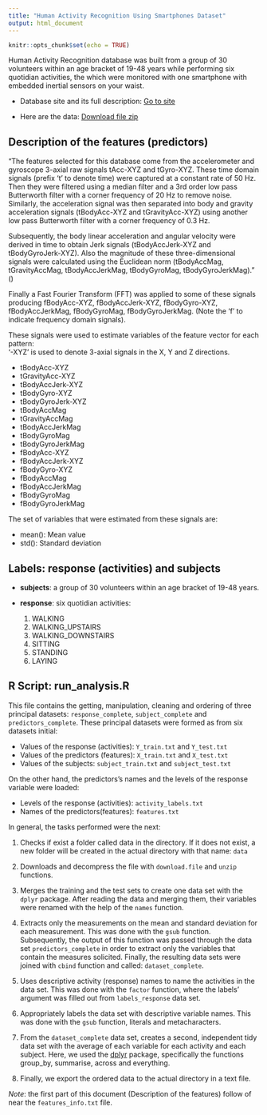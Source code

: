 ---
title: "Human Activity Recognition Using Smartphones Dataset"
output: html_document
---

```{r setup, include=FALSE}
knitr::opts_chunk$set(echo = TRUE)
```


Human Activity Recognition database was built from a group of 30 volunteers within an age bracket of 19-48 years while performing six quotidian activities, the which were monitored with one smartphone with embedded inertial sensors on your waist.

- Database site and its full description:
[Go to site](http://archive.ics.uci.edu/ml/datasets/Human+Activity+Recognition+Using+Smartphones)

- Here are the data:
[Download file zip](https://d396qusza40orc.cloudfront.net/getdata%2Fprojectfiles%2FUCI%20HAR%20Dataset.zip)

## Description of the features (predictors)

<div class=text-justify>
"The features selected for this database come from the accelerometer and gyroscope 3-axial raw signals tAcc-XYZ and tGyro-XYZ. These time domain signals (prefix 't' to denote time) were captured at a constant rate of 50 Hz. Then they were filtered using a median filter and a 3rd order low pass Butterworth filter with a corner frequency of 20 Hz to remove noise. Similarly, the acceleration signal was then separated into body and gravity acceleration signals (tBodyAcc-XYZ and tGravityAcc-XYZ) using another low pass Butterworth filter with a corner frequency of 0.3 Hz. 

Subsequently, the body linear acceleration and angular velocity were derived in time to obtain Jerk signals (tBodyAccJerk-XYZ and tBodyGyroJerk-XYZ). Also the magnitude of these three-dimensional signals were calculated using the Euclidean norm (tBodyAccMag, tGravityAccMag, tBodyAccJerkMag, tBodyGyroMag, tBodyGyroJerkMag)." () 

Finally a Fast Fourier Transform (FFT) was applied to some of these signals producing fBodyAcc-XYZ, fBodyAccJerk-XYZ, fBodyGyro-XYZ, fBodyAccJerkMag, fBodyGyroMag, fBodyGyroJerkMag. (Note the 'f' to indicate frequency domain signals). 
</div>

These signals were used to estimate variables of the feature vector for each pattern:  
'-XYZ' is used to denote 3-axial signals in the X, Y and Z directions.

- tBodyAcc-XYZ
- tGravityAcc-XYZ
- tBodyAccJerk-XYZ
- tBodyGyro-XYZ
- tBodyGyroJerk-XYZ
- tBodyAccMag
- tGravityAccMag
- tBodyAccJerkMag
- tBodyGyroMag
- tBodyGyroJerkMag
- fBodyAcc-XYZ
- fBodyAccJerk-XYZ
- fBodyGyro-XYZ
- fBodyAccMag
- fBodyAccJerkMag
- fBodyGyroMag
- fBodyGyroJerkMag

The set of variables that were estimated from these signals are: 

- mean(): Mean value
- std(): Standard deviation

## Labels: response (activities) and subjects

- **subjects**: a group of 30 volunteers within an age bracket of 19-48 years.

- **response**: six quotidian activities:

  1. WALKING
  2. WALKING_UPSTAIRS
  3. WALKING_DOWNSTAIRS
  4. SITTING
  5. STANDING
  6. LAYING

## R Script: run_analysis.R

This file contains the getting, manipulation, cleaning and ordering of three principal datasets: `response_complete`, `subject_complete` and `predictors_complete`. These principal datasets were formed as from six datasets initial:

 - Values of the response (activities): `Y_train.txt` and `Y_test.txt`
 - Values of the predictors (features): `X_train.txt` and `X_test.txt`
 - Values of the subjects: `subject_train.txt` and `subject_test.txt`
 
On the other hand, the predictors's names and the levels of the response variable were loaded:

 - Levels of the response (activities): `activity_labels.txt`
 - Names of the predictors(features): `features.txt`
 
In general, the tasks performed were the next:

 1. Checks if exist a folder called data in the directory. If it does not exist, a new folder will be     created in the actual directory with that name: `data`
 
 2. Downloads and decompress the file with `download.file` and `unzip` functions.
 
 3. Merges the training and the test sets to create one data set with the `dplyr` package. After          reading the data and merging them, their variables were renamed with the help of the `names`          function. 
 
 4. Extracts only the measurements on the mean and standard deviation for each measurement. This was      done with the `gsub` function. Subsequently, the output of this function was passed through the       data set `predictors_complete` in order to extract only the variables that contain the measures       solicited. Finally, the resulting data sets were joined with `cbind` function and called:             `dataset_complete`.
 
 5. Uses descriptive activity (response) names to name the activities in the data set. This was done      with the `factor` function, where the labels' argument was filled out from `labels_response` data     set.
 
 6. Appropriately labels the data set with descriptive variable names. This was done with the `gsub`      function, literals and metacharacters.
 
 7. From the `dataset_complete` data set, creates a second, independent tidy data set with the average     of each variable for each activity and each subject. Here, we used the                                [dplyr](https://dplyr.tidyverse.org/) package, specifically the functions group_by, summarise,        across and everything.
 
 8. Finally, we export the ordered data to the actual directory in a text file.
</div> 

*Note*: the first part of this document (Description of the features) follow of near the `features_info.txt` file.
